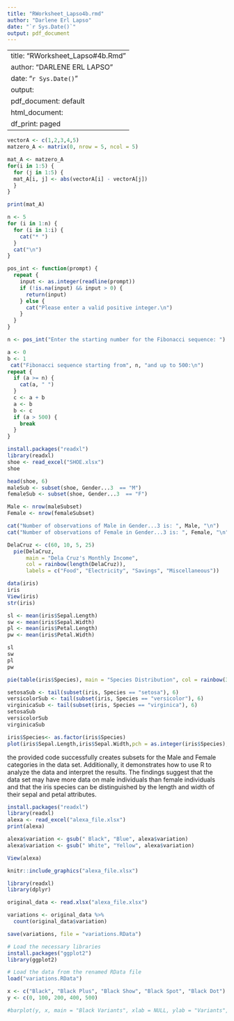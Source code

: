 ```yaml
---
title: "RWorksheet_Lapso4b.rmd"
author: "Darlene Erl Lapso"
date: "`r Sys.Date()`"
output: pdf_document
---
```


---
title: "RWorksheet_Lapso#4b.Rmd"
author: "DARLENE ERL LAPSO"
date: "`r Sys.Date()`"
output:
  pdf_document: default
  html_document:
    df_print: paged
---

```r
vectorA <- c(1,2,3,4,5)
matzero_A <- matrix(0, nrow = 5, ncol = 5)

mat_A <- matzero_A
for(i in 1:5) {
  for (j in 1:5) {
  mat_A[i, j] <- abs(vectorA[i] - vectorA[j])
  }
}

print(mat_A)
```


``` r
n <- 5
for (i in 1:n) {
  for (i in 1:i) {
    cat("* ")
  }
  cat("\n")
}
```

```r
pos_int <- function(prompt) {
  repeat {
    input <- as.integer(readline(prompt))
    if (!is.na(input) && input > 0) {
      return(input)
    } else {
      cat("Please enter a valid positive integer.\n")
    }
  }
}

n <- pos_int("Enter the starting number for the Fibonacci sequence: ")

a <- 0
b <- 1
 cat("Fibonacci sequence starting from", n, "and up to 500:\n")
repeat {
  if (a >= n) {
    cat(a, " ")
  }
  c <- a + b
  a <- b
  b <- c
  if (a > 500) {
    break
  }
}
```

```r
install.packages("readxl")
library(readxl)
shoe <- read_excel("SHOE.xlsx")
shoe

head(shoe, 6)
maleSub <- subset(shoe, Gender...3  == "M")
femaleSub <- subset(shoe, Gender...3  == "F")

Male <- nrow(maleSubset)
Female <- nrow(femaleSubset)

cat("Number of observations of Male in Gender...3 is: ", Male, "\n")
cat("Number of observations of Female in Gender...3 is: ", Female, "\n")
```


```r
DelaCruz <- c(60, 10, 5, 25)
  pie(DelaCruz, 
      main = "Dela Cruz's Monthly Income",
      col = rainbow(length(DelaCruz)),
      labels = c("Food", "Electricity", "Savings", "Miscellaneous"))
```


```r
data(iris)
iris
View(iris)
str(iris)
```

```r
sl <- mean(iris$Sepal.Length)
sw <- mean(iris$Sepal.Width)
pl <- mean(iris$Petal.Length)
pw <- mean(iris$Petal.Width)

sl
sw
pl
pw
```

```r
pie(table(iris$Species), main = "Species Distribution", col = rainbow(3), labels = levels(iris$Species))
```

```r
setosaSub <- tail(subset(iris, Species == "setosa"), 6)
versicolorSub <- tail(subset(iris, Species == "versicolor"), 6)
virginicaSub <- tail(subset(iris, Species == "virginica"), 6)
setosaSub
versicolorSub
virginicaSub
```

```r
iris$Species<- as.factor(iris$Species)
plot(iris$Sepal.Length,iris$Sepal.Width,pch = as.integer(iris$Species),col = as.integer(iris$Species), main = "Iris Dataset", sub = "Sepal Width and Length", xlab = "Sepal Length", ylab = "Sepal width")
```

the provided code successfully creates subsets for the Male and Female categories in the data set. Additionally, it demonstrates how to use R to analyze the data and interpret the results. The findings suggest that the data set may have more data on male individuals than female individuals and that the iris species can be distinguished by the length and width of their sepal and petal attributes.


```r
install.packages("readxl")
library(readxl)
alexa <- read_excel("alexa_file.xlsx")
print(alexa)

alexa$variation <- gsub(" Black", "Blue", alexa$variation)
alexa$variation <- gsub(" White", "Yellow", alexa$variation)

View(alexa)
```

```r
knitr::include_graphics("alexa_file.xlsx")
```

```r
library(readxl)
library(dplyr)

original_data <- read.xlsx("alexa_file.xlsx")

variations <- original_data %>%
  count(original_data$variation)

save(variations, file = "variations.RData")
```

```r
# Load the necessary libraries
install.packages("ggplot2")
library(ggplot2)

# Load the data from the renamed RData file
load("variations.RData")

x <- c("Black", "Black Plus", "Black Show", "Black Spot", "Black Dot")
y <- c(0, 100, 200, 400, 500)

#barplot(y, x, main = "Black Variants", xlab = NULL, ylab = "Variants", col = c("#000000", "#ff69b4", "#32cd32", "#87ceeb", "#43a047"))




```











